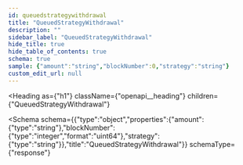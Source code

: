 ```yaml
---
id: queuedstrategywithdrawal
title: "QueuedStrategyWithdrawal"
description: ""
sidebar_label: "QueuedStrategyWithdrawal"
hide_title: true
hide_table_of_contents: true
schema: true
sample: {"amount":"string","blockNumber":0,"strategy":"string"}
custom_edit_url: null
---
```



<Heading
  as={"h1"}
  className={"openapi__heading"}
  children={"QueuedStrategyWithdrawal"}
>
</Heading>





<Schema
  schema={{"type":"object","properties":{"amount":{"type":"string"},"blockNumber":{"type":"integer","format":"uint64"},"strategy":{"type":"string"}},"title":"QueuedStrategyWithdrawal"}}
  schemaType={"response"}
>
  
</Schema>
            